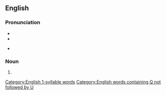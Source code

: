 ==English==

===Pronunciation===
* {{IPA|/tɔː(ɹ)k/|lang=en}}
* {{rhymes|ɔː(ɹ)k|lang=en}}
* {{homophones|torc|torque|talk|lang=en}} {{qualifier|'talk' in non-rhotic accents only}}
[[Category:English 1-syllable words]]

===Noun===
{{en-noun}}

# {{alternative spelling of|torque|lang=en}}

[[Category:English words containing Q not followed by U]]